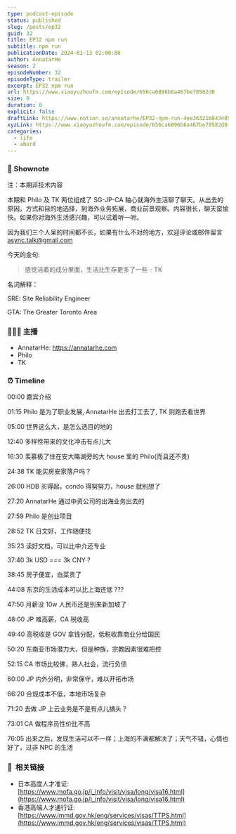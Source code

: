 ```yaml
---
type: podcast-episode
status: published
slug: /posts/ep32
guid: 32
title: EP32 npm run
subtitle: npm run
publicationDate: 2024-01-13 02:00:00
author: AnnatarHe
season: 2
episodeNumber: 32
episodeType: trailer
excerpt: EP32 npm run
url: https://www.xiaoyuzhoufm.com/episode/656ca6896b6a467be78582d0
size: 0
duration: 0
explicit: false
draftLink: https://www.notion.so/annatarhe/EP32-npm-run-4ee36321b843485fb91db19956c7552d?pvs=4
xyzLink: https://www.xiaoyuzhoufm.com/episode/656ca6896b6a467be78582d0
categories:
  - life
  - abord
---
```


### 📕 Shownote

注：本期非技术内容

本期和 Philo 及 TK 两位组成了 SG-JP-CA 轴心就海外生活聊了聊天。从出去的原因，方式和目的地选择，到海外业务拓展，商业前景观察。内容很长，聊天蛮愉快。如果你对海外生活感兴趣，可以试着听一听。

因为我们三个人呆的时间都不长，如果有什么不对的地方，欢迎评论或邮件留言 async.talk@gmail.com

今天的金句:

> 感觉活着的成分里面，生活比生存更多了一些 - TK

名词解释：

SRE: Site Reliability Engineer

GTA: The Greater Toronto Area

### 👨‍👨‍👦 主播

- AnnatarHe: https://annatarhe.com
- Philo
- TK

### ⏰ Timeline

00:00 嘉宾介绍

01:15 Philo 是为了职业发展, AnnatarHe 出去打工去了, TK 则跑去看世界

05:00 世界这么大，是怎么选目的地的

12:40 多样性带来的文化冲击有点儿大

16:30 羡慕极了住在安大略湖旁的大 house 里的 Philo(而且还不贵)

24:38 TK 能买房安家落户吗？

26:00 HDB 买得起，condo 得努努力，house 就别想了

27:20 AnnatarHe 通过中资公司的出海业务出去的

27:59 Philo 是创业项目

28:52 TK 日文好，工作随便找

35:23 读好文档，可以比中介还专业

37:40 3k USD === 3k CNY ?

38:45 房子便宜，白菜贵了

44:08 东京的生活成本可以比上海还低 ???

47:50 月薪没 10w 人民币还是别来新加坡了

48:00 JP 难高薪，CA 税收高 

49:40 高税收是 GOV 拿钱分配，低税收靠商业分给国民

50:20 东南亚市场潜力大，但是种族，宗教因素很难把控

52:15 CA 市场比较佛，熟人社会，流行负债

60:00 JP 内外分明，非常保守，难以开拓市场

66:20 合规成本不低，本地市场复杂

71:20 去做 JP 上云业务是不是有点儿搞头？

73:01 CA 做程序员性价比不高

76:05 出来之后，发现生活可以不一样；上海的不满都解决了；天气不错，心情也好了，过非 NPC 的生活

### 🔗   相关链接

- 日本高度人才准证: [https://www.mofa.go.jp/j_info/visit/visa/long/visa16.html](https://www.mofa.go.jp/j_info/visit/visa/long/visa16.html)
- 香港高端人才通行证: [https://www.immd.gov.hk/eng/services/visas/TTPS.html](https://www.immd.gov.hk/eng/services/visas/TTPS.html)


